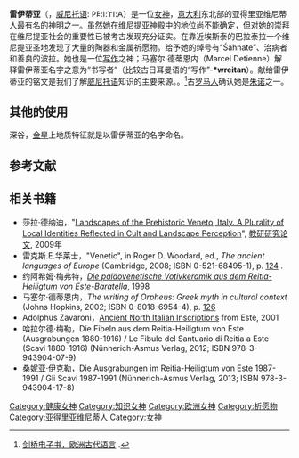 '''雷伊蒂亚'''（{{lang-en|'''Reitia'''}}，[[威尼托语|威尼托语]]: 𐌓𐌄:𐌉:𐌕𐌉:𐌀）是一位[[女神|女神]]，[[意大利|意大利]]东北部的亚得里亚维尼蒂人最有名的[[神明|神明]]之一。虽然她在维尼提亚神殿中的地位尚不能确定，但对她的崇拜在维尼提亚社会的重要性已被考古发现充分证实。在靠近埃斯泰的巴拉泰拉一个维尼提亚圣地发现了大量的陶器和金属祈愿物。给予她的绰号有“Śahnate”、治病者和善良的波拉。她也是一位[[写作|写作]]之神；马塞尔·德蒂恩内（Marcel Detienne）解释雷伊蒂亚名字之意为“书写者”（比较古日耳曼语的“写作”-'''*wreitan'''）。献给雷伊蒂亚的铭文是我们了解[[威尼托语|威尼托语]]知识的主要来源。。<ref>[http://ebooks.cambridge.org/chapter.jsf?bid=CBO9780511486814&cid=CBO9780511486814A018 剑桥电子书，欧洲古代语言] {{Wayback|url=http://ebooks.cambridge.org/chapter.jsf?bid=CBO9780511486814&cid=CBO9780511486814A018 |date=20160303171211 }}.</ref>古[[罗马人|罗马人]]确认她是[[朱诺|朱诺]]之一。

==其他的使用==
深谷，[[金星|金星]]上地质特征就是以雷伊蒂亚的名字命名。

==参考文献==
<references/>

==相关书籍==
*莎拉·德纳迪，"[https://web.archive.org/web/20110723062825/http://pia-journal.co.uk/index.php/pia/article/download/32/64 Landscapes of the Prehistoric Veneto, Italy. A Plurality of Local Identities Reflected in Cult and Landscape Perception]", [[教研研究论文|教研研究论文]], 2009年
*雷克斯.E.华莱士，"Venetic", in Roger D. Woodard, ed., ''The ancient languages of Europe'' (Cambridge, 2008; ISBN 0-521-68495-1), p. [http://books.google.com/books?hl=en&lr=&id=aPEENAEp938C&oi=fnd&pg=RA1-PA124&dq=Reitia&ots=Bga3VsYH5J&sig=tpVq4Ojcf7ftpbdL7u_tT3O4YSk#v=onepage&q=Reitia&f=false 124] {{Wayback|url=http://books.google.com/books?hl=en&lr=&id=aPEENAEp938C&oi=fnd&pg=RA1-PA124&dq=Reitia&ots=Bga3VsYH5J&sig=tpVq4Ojcf7ftpbdL7u_tT3O4YSk#v=onepage&q=Reitia&f=false |date=20191009050135 }}. 
*约阿希姆·梅弗特，''[https://web.archive.org/web/20070610140132/http://kups.ub.uni-koeln.de/volltexte/2004/1148/pdf/01TitelundInhalt.pdf Die paläovenetische Votivkeramik aus dem Reitia-Heiligtum von Este-Baratella]'', 1998
*马塞尔·德蒂恩内，''The writing of Orpheus: Greek myth in cultural context'' (Johns Hopkins, 2002; ISBN 0-8018-6954-4), p. [http://books.google.com/books?id=YTkjHT6N9nIC&pg=PA126&lpg=PA126&dq=Reitia&source=bl&ots=JN2a-zqDln&sig=saCSqswCo8CccNDx6zJC0x3kmaI&hl=en&ei=UzrmSsuIMpD0Nau0_Z4D&sa=X&oi=book_result&ct=result&resnum=10&ved=0CBoQ6AEwCTgK#v=onepage&q=Reitia&f=false 126]
*Adolphus Zavaroni，[http://adolfozavaroni.tripod.com/este.htm Ancient North Italian Inscriptions] {{Wayback|url=http://adolfozavaroni.tripod.com/este.htm |date=20091019133802 }} from Este, 2001
*哈拉尔德·梅勒，Die Fibeln aus dem Reitia-Heiligtum von Este (Ausgrabungen 1880-1916) / Le Fibule del Santuario di Reitia a Este (Scavi 1880-1916) (Nünnerich-Asmus Verlag, 2012; ISBN 978-3-943904-07-9)
*桑妮亚·伊克勒，Die Ausgrabungen im Reitia-Heiligtum von Este 1987-1991 / Gli Scavi 1987-1991 (Nünnerich-Asmus Verlag, 2013; ISBN 978-3-943904-17-8)

[[Category:健康女神|Category:健康女神]]
[[Category:知识女神|Category:知识女神]]
[[Category:欧洲女神|Category:欧洲女神]]
[[Category:祈愿物|Category:祈愿物]]
[[Category:亚得里亚维尼蒂人|Category:亚得里亚维尼蒂人]]
[[Category:女神|Category:女神]]